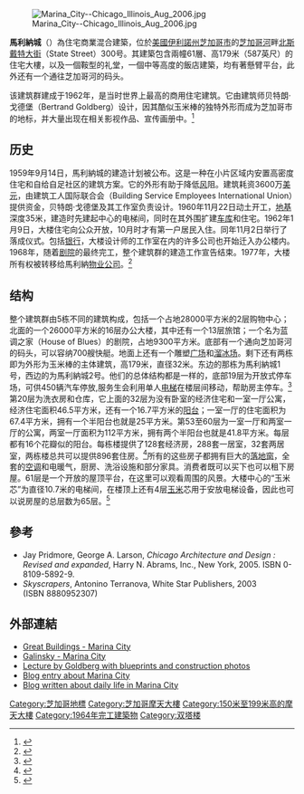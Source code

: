 {{Infobox building
| name               = Marina City<br/>馬里納城
| native_name        = 
| image              = Marina City, Chicago, Illinois, Estados Unidos, 2012-10-20, DD 01.jpg
| image_size         = 300px
| caption            = 攝於2012年，馬里納城從[[芝加哥河|芝加哥河]]南岸觀看。
| location           = {{USA}} [[伊利諾州|伊利諾州]][[芝加哥|芝加哥]]<br/>[[芝加哥河|芝加哥河]]畔[[州街_(芝加哥)|北斯戴特大街]]300号<br/>（[[State_Street_(Chicago)|State Street]], [[Chicago|Chicago]], [[Illinois|Illinois]], United States）
| coordinates        = {{coord|41.887986|-87.628761|region:US|display=inline,title}}
| status             = 
| start_date         = 
| completion_date    = 1964–1968
| opening            = 
| building_type      = [[住宅|住宅]]及[[停車場|停車場]]
| antenna_spire      = 
| roof               = {{convert|587|ft|m|abbr=on}}
| top_floor          = 
| floor_count        = 65
| elevator_count     = 
| cost               = US$36 million (equivalent to ${{Inflation|US|36|1968|r=0}} million in {{Inflation-year|US}})
| floor_area         = 
| architect          = [[贝特朗·戈德堡|贝特朗·戈德堡]]（Bertrand Goldberg）
| structural_engineer= 
| main_contractor    = Brighton Construction Co.、業主 Thomas J. Bowler 及[[James_McHugh_Construction_Co.|James McHugh Construction Co.]]之[[合資公司|合資公司]]
| developer          = 
| owner              = 
| management         = 
| references         = 
}}

[[File:Marina_City--Chicago_Illinois__Aug_2006.jpg|thumb]]

'''馬利納城'''（{{lang|en|Marina City}}）為住宅商業混合建築，位於[[美國|美國]][[伊利諾州|伊利諾州]][[芝加哥市|芝加哥市]]的[[芝加哥河|芝加哥河]]畔[[州街_(芝加哥)|北斯戴特大街]]（State Street）300号。其建築包含兩幢61層、高179米（587英尺）的住宅大樓，以及一個鞍型的礼堂，一個中等高度的飯店建築，均有著懸臂平台，此外还有一个通往芝加哥河的码头。

该建筑群建成于1962年，是当时世界上最高的商用住宅建筑。它由建筑师贝特朗·戈德堡（Bertrand Goldberg）设计，因其酷似玉米棒的独特外形而成为芝加哥市的地标，并大量出现在相关影视作品、宣传画册中。<ref>{{Cite web |url=http://www.gochicago.cn/architecture/arch-skyscrapers.html |title=芝加哥主要地标 |access-date=2010-01-29 |archive-date=2012-01-04 |archive-url=https://web.archive.org/web/20120104000544/http://gochicago.cn/architecture/arch-skyscrapers.html |dead-url=yes }}</ref>

==历史==
1959年9月14日，馬利納城的建造计划被公布。这是一种在小片区域内安置高密度住宅和自给自足社区的建筑方案。它的外形有助于降低[[风|风]]阻。建筑耗资3600万[[美元|美元]]，由建筑工人国际联合会（Building Service Employees International Union）提供资金，贝特朗·戈德堡及其工作室负责设计。1960年11月22日动土开工，[[地基|地基]]深度35米，建造时先建起中心的电梯间，同时在其外围扩建[[车库|车库]]和住宅。1962年1月9日，大楼住宅向公众开放，10月时才有第一户居民入住。同年11月2日举行了落成仪式。包括[[银行|银行]]，大楼设计师的工作室在内的许多公司也开始迁入办公楼内。1968年，随着[[剧院|剧院]]的最终完工，整个建筑群的建造工作宣告结束。1977年，大楼所有权被转移给馬利納[[物业公司|物业公司]]。<ref>{{Cite web |url=http://www.marinacityonline.com/history/important_dates.htm |title=important_dates |access-date=2010-01-29 |archive-date=2012-11-14 |archive-url=https://web.archive.org/web/20121114023548/http://www.marinacityonline.com/history/important_dates.htm |dead-url=yes }}</ref>

==结构==
整个建筑群由5栋不同的建筑构成，包括一个占地28000平方米的2层购物中心；北面的一个26000平方米的16层办公大楼，其中还有一个13层旅馆；一个名为蓝调之家（House of Blues）的剧院，占地9300平方米。底部有一个通向芝加哥河的码头，可以容纳700艘快艇。地面上还有一个雕塑[[广场|广场]]和[[溜冰场|溜冰场]]。剩下还有两栋即为外形为玉米棒的主体建筑，高179米，直径32米。东边的那栋为馬利納城1号，西边的为馬利納城2号。他们的总体结构都是一样的，底部19层为开放式停车场，可供450辆汽车停放,服务生会利用单人[[电梯|电梯]]在楼层间移动，帮助房主停车。<ref>{{Cite web |url=http://www.marinacityonline.com/history/two_garages.htm |title=garages |access-date=2010-01-29 |archive-date=2014-07-14 |archive-url=https://web.archive.org/web/20140714182850/http://www.marinacityonline.com/history/two_garages.htm |dead-url=yes }}</ref>第20层为洗衣房和仓库，它上面的32层为没有卧室的经济住宅和一室一厅公寓，经济住宅面积46.5平方米，还有一个16.7平方米的[[阳台|阳台]]；一室一厅的住宅面积为67.4平方米，拥有一个半阳台也就是25平方米。第53至60层为一室一厅和两室一厅的公寓，两室一厅面积为112平方米，拥有两个半阳台也就是41.8平方米。每层都有16个花瓣似的阳台。每栋楼提供了128套经济房，288套一居室，32套两居室，两栋楼总共可以提供896套住房。<ref>{{Cite web |url=http://www.marina-city.com/sales/sales.html |title=marina-city:for sale |access-date=2010-01-29 |archive-date=2011-07-18 |archive-url=https://web.archive.org/web/20110718075535/http://www.marina-city.com/sales/sales.html |dead-url=no }}</ref>所有的这些房子都拥有巨大的[[落地窗|落地窗]]，全套的[[空调|空调]]和电暖气，厨房、洗浴设施和部分家具。消费者既可以买下也可以租下房屋。61层是一个开放的屋顶平台，在这里可以观看周围的风景。大楼中心的“玉米芯”为直径10.7米的电梯间，在楼顶上还有4层[[玉米|玉米]]芯用于安放电梯设备，因此也可以说房屋的总层数为65层。<ref>{{Cite web |url=http://www.marinacityonline.com/history/introduction.htm |title=THE BIOGRAPHY OF CHICAGO'S MARINA CITY |access-date=2010-01-29 |archive-date=2014-07-14 |archive-url=https://web.archive.org/web/20140714140604/http://www.marinacityonline.com/history/introduction.htm |dead-url=yes }}</ref>

==參考==
{{reflist}}
* Jay Pridmore, George A. Larson, ''Chicago Architecture and Design : Revised and expanded'', Harry N. Abrams, Inc., New York, 2005. ISBN 0-8109-5892-9.
*''Skyscrapers'', Antonino Terranova, White Star Publishers, 2003 (ISBN 8880952307)

==外部連結==
{{commons category|Marina City}}
*[http://www.greatbuildings.com/buildings/Marina_City.html Great Buildings - Marina City] {{Wayback|url=http://www.greatbuildings.com/buildings/Marina_City.html |date=20050818053524 }}
*[http://www.galinsky.com/buildings/marinacity/ Galinsky - Marina City] {{Wayback|url=http://www.galinsky.com/buildings/marinacity/ |date=20050827211319 }}
*[https://web.archive.org/web/20051217122931/http://www.architechgallery.com/arch_info/bodies_of_work/goldberg_marina_city.html Lecture by Goldberg with blueprints and construction photos]
*[http://www.rachelleb.com/001758.html Blog entry about Marina City] {{Wayback|url=http://www.rachelleb.com/001758.html |date=20070927222443 }}
*[https://web.archive.org/web/20061206225416/http://www.chicagocarless.com/marina_city/ Blog written about daily life in Marina City]

[[Category:芝加哥地標|Category:芝加哥地標]]
[[Category:芝加哥摩天大樓|Category:芝加哥摩天大樓]]
[[Category:150米至199米高的摩天大樓|Category:150米至199米高的摩天大樓]]
[[Category:1964年完工建築物|Category:1964年完工建築物]]
[[Category:双塔楼|Category:双塔楼]]